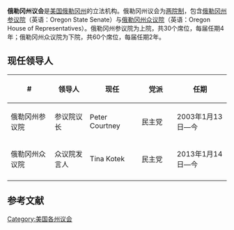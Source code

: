 {{noteTA
|G1=USState
}}
{{Infobox legislature
 | name              = 俄勒冈州议会
 | coa_pic           = 
 | session_room      = 
 | house_type        =  两院制
 | houses            = [[俄勒冈州参议院|俄勒冈州参议院]] <br />[[俄勒冈州众议院|俄勒冈州众议院]]
 | term_limits       = 
 | new_session       = 
 | leader1_type      = 参议院议长
 | leader1           = [[Peter_Courtney|Peter Courtney]]
 | party1            = ([[民主黨_(美國)|民主党]])
 | election1         = 2003年1月13日
 | leader2_type      = 众议院发言人
 | leader2           = [[Tina_Kotek|Tina Kotek]]
 | party2            = ([[民主黨_(美國)|民主党]])
 | election2         = 2013年1月14日
 | authority         = 
 | members           = 30（参）60（众）
 | last_election1    = 
 | next_election1    = 
 | redistricting     = 
 | political_groups1 = 
 | meeting_place     = 
 | website           = 
}}
'''俄勒冈州议会'''是[[美国|美国]][[俄勒冈州|俄勒冈州]]的立法机构。俄勒冈州议会为[[两院制|两院制]]，包含[[俄勒冈州参议院|俄勒冈州参议院]]（英语：Oregon State Senate）与[[俄勒冈州众议院|俄勒冈州众议院]]（英语：Oregon House of Representatives）。俄勒冈州参议院为上院，共30个席位，每届任期4年；俄勒冈州众议院为下院，共60个席位，每届任期2年。

==现任领导人==
{| class="wikitable sortable" style="text-align: center;"
|-
! width="120" | #
! width="90"| 领导人
! width="120"| 现任
! width="90"| 党派
! width="140"| 任期
|- 
| 俄勒冈州参议院 || 参议院议长 || Peter Courtney || 民主党 || 2003年1月13日—今
|- 
| 俄勒冈州众议院 || 众议院发言人 || Tina Kotek || 民主党 || 2013年1月14日—今
|- 
|}

== 参考文献 ==
{{reflist|colwidth=30em}}
{{美国立法机构}}
[[Category:美国各州议会|Category:美国各州议会]]